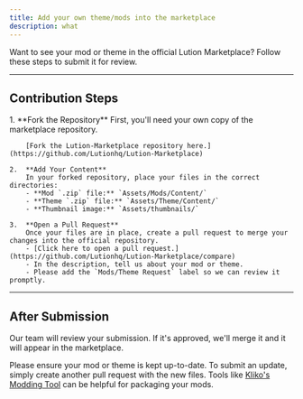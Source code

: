 ```yaml
---
title: Add your own theme/mods into the marketplace
description: what
---
```


Want to see your mod or theme in the official Lution Marketplace? Follow these steps to submit it for review.

---

## Contribution Steps

<Steps>
    1.  **Fork the Repository**
        First, you'll need your own copy of the marketplace repository.
        
        [Fork the Lution-Marketplace repository here.](https://github.com/Lutionhq/Lution-Marketplace)

    2.  **Add Your Content**
        In your forked repository, place your files in the correct directories:
        - **Mod `.zip` file:** `Assets/Mods/Content/`
        - **Theme `.zip` file:** `Assets/Theme/Content/`
        - **Thumbnail image:** `Assets/thumbnails/`

    3.  **Open a Pull Request**
        Once your files are in place, create a pull request to merge your changes into the official repository.
        - [Click here to open a pull request.](https://github.com/Lutionhq/Lution-Marketplace/compare)
        - In the description, tell us about your mod or theme.
        - Please add the `Mods/Theme Request` label so we can review it promptly.
</Steps>

---

## After Submission

Our team will review your submission. If it's approved, we'll merge it and it will appear in the marketplace.

Please ensure your mod or theme is kept up-to-date. To submit an update, simply create another pull request with the new files. Tools like [Kliko's Modding Tool](https://github.com/TheKliko/klikos-modding-tool) can be helpful for packaging your mods.